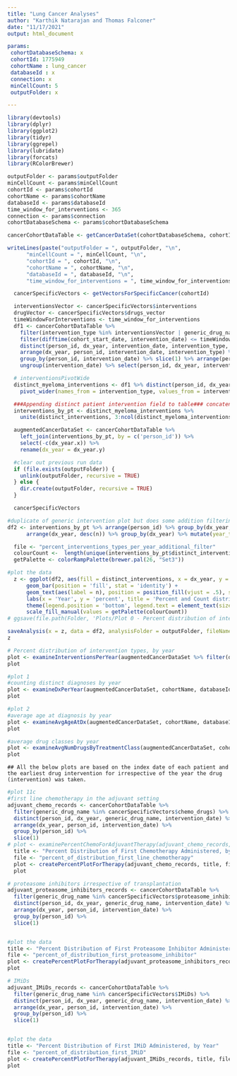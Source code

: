 ```yaml
---
title: "Lung Cancer Analyses"
author: "Karthik Natarajan and Thomas Falconer"
date: "11/17/2021"
output: html_document

params:
 cohortDatabaseSchema: x
 cohortId: 1775949
 cohortName : lung_cancer
 databaseId : x
 connection: x
 minCellCount: 5
 outputFolder: x

---
```


```r
library(devtools)
library(dplyr)
library(ggplot2)
library(tidyr)
library(ggrepel)
library(lubridate)
library(forcats)
library(RColorBrewer)
```

```r
outputFolder <- params$outputFolder
minCellCount <- params$minCellCount
cohortId <- params$cohortId
cohortName <- params$cohortName
databaseId <- params$databaseId
time_window_for_interventions <- 365
connection <- params$connection
cohortDatabaseSchema <- params$cohortDatabaseSchema

cancerCohortDataTable <- getCancerDataSet(cohortDatabaseSchema, cohortId, connection)

writeLines(paste("outputFolder = ", outputFolder, "\n",
      "minCellCount = ", minCellCount, "\n",
      "cohortId = ", cohortId, "\n",
      "cohortName = ", cohortName, "\n",
      "databaseId = ", databaseId, "\n",
      "time_window_for_interventions = ", time_window_for_interventions))
```

```r
  cancerSpecificVectors <- getVectorsForSpecificCancer(cohortId)

  interventionsVector <- cancerSpecificVectors$interventions
  drugVector <- cancerSpecificVectors$drugs_vector
  timeWindowForInterventions <- time_window_for_interventions
  df1 <- cancerCohortDataTable %>%
    filter(intervention_type %in% interventionsVector | generic_drug_name %in% drugVector) %>%
    filter(difftime(cohort_start_date, intervention_date) <= timeWindowForInterventions) %>%
    distinct(person_id, dx_year, intervention_date, intervention_type, age_group) %>%
    arrange(dx_year, person_id, intervention_date, intervention_type) %>%
    group_by(person_id, intervention_date) %>% slice(1) %>% arrange(person_id, intervention_date) %>%
    ungroup(intervention_date) %>% select(person_id, dx_year, intervention_type)

  # interventionsPivotWide
  distinct_myeloma_interventions <- df1 %>% distinct(person_id, dx_year, intervention_type) %>%
    pivot_wider(names_from = intervention_type, values_from = intervention_type)

  ###Appending distinct patient intervention field to table### concatenated_myeloma_interventions is the same as interventions_by_pt
  interventions_by_pt <- distinct_myeloma_interventions %>%
    unite(distinct_interventions, 3:ncol(distinct_myeloma_interventions), sep = ' + ', na.rm = TRUE)

  augmentedCancerDataSet <- cancerCohortDataTable %>%
    left_join(interventions_by_pt, by = c('person_id')) %>%
    select(-c(dx_year.x)) %>%
    rename(dx_year = dx_year.y)

  #clear out previous run data
  if (file.exists(outputFolder)) {
    unlink(outputFolder, recursive = TRUE)
  } else {
    dir.create(outputFolder, recursive = TRUE)
  }

  cancerSpecificVectors
```
```r
#duplicate of generic intervention plot but does some addition filtering (i.e., 2000 and multiple interventions in a day)
df2 <- interventions_by_pt %>% arrange(person_id) %>% group_by(dx_year, distinct_interventions) %>% tally() %>%
      arrange(dx_year, desc(n)) %>% group_by(dx_year) %>% mutate(year_total = sum(n), pct = round(n*100/year_total)) %>% filter(dx_year >= 2000)

  file <- "percent_interventions_types_per_year_additional_filter"
  colourCount <-  length(unique(interventions_by_pt$distinct_interventions))
  getPalette <- colorRampPalette(brewer.pal(26, "Set3"))

#plot the data
  z <- ggplot(df2, aes(fill = distinct_interventions, x = dx_year, y = pct)) +
      geom_bar(position = 'fill', stat = 'identity') +
      geom_text(aes(label = n), position = position_fill(vjust = .5), size = 2.5) +
      labs(x = 'Year', y = 'percent', title = 'Percent and Count distributions of interventions, by year') +
      theme(legend.position = 'bottom', legend.text = element_text(size = 3), legend.key.size = unit(.25, 'cm'), legend.title = element_text(size = 6)) +
      scale_fill_manual(values = getPalette(colourCount))
# ggsave(file.path(Folder, 'Plots/Plot 0 - Percent distribution of intervention types, by year.pdf'))

saveAnalysis(x = z, data = df2, analysisFolder = outputFolder, fileName = file, cohortName, databaseId, minCellCount, fieldName = "n")
z
```

```r
# Percent distribution of intervention types, by year
plot <- examineInterventionsPerYear(augmentedCancerDataSet %>% filter(dx_year >= 2000), cohortName, databaseId, outputFolder, minCellCount)
plot
```

```r
#plot 1
#counting distinct diagnoses by year
plot <- examineDxPerYear(augmentedCancerDataSet, cohortName, databaseId, outputFolder, minCellCount)
plot
```

```r
#plot 2
#average age at diagnosis by year
plot <- examineAvgAgeAtDx(augmentedCancerDataSet, cohortName, databaseId, outputFolder, minCellCount)
plot
```

```r
#average drug classes by year
plot <- examineAvgNumDrugsByTreatmentClass(augmentedCancerDataSet, cohortName, databaseId, outputFolder, minCellCount)
plot
```
```
## All the below plots are based on the index date of each patient and the earliest drug intervention for irrespective of the year the drug (intervention) was taken.
```

```r
#plot 11c
#first line chemotherapy in the adjuvant setting
adjuvant_chemo_records <- cancerCohortDataTable %>%
  filter(generic_drug_name %in% cancerSpecificVectors$chemo_drugs) %>%
  distinct(person_id, dx_year, generic_drug_name, intervention_date) %>%
  arrange(dx_year, person_id, intervention_date) %>%
  group_by(person_id) %>%
  slice(1)
# plot <- examinePercentChemoForAdjuvantTherapy(adjuvant_chemo_records, cohortName, databaseId, outputFolder, minCellCount)
  title <- "Percent Distribution of First Chemotherapy Administered, by Year"
  file <- "percent_of_distribution_first_line_chemotherapy"
  plot <- createPercentPlotForTherapy(adjuvant_chemo_records, title, file, cohortName, databaseId, minCellCount, outputFolder)
  plot

```

```r
# proteasome inhibitors irrespective of transplantation
adjuvant_proteasome_inhibitors_records <- cancerCohortDataTable %>%
  filter(generic_drug_name %in% cancerSpecificVectors$proteasome_inhibitors) %>%
  distinct(person_id, dx_year, generic_drug_name, intervention_date) %>%
  arrange(dx_year, person_id, intervention_date) %>%
  group_by(person_id) %>%
  slice(1)


#plot the data
title <- "Percent Distribution of First Proteasome Inhibitor Administered, by Year"
file <- "percent_of_distribution_first_proteasome_inhibitor"
plot <- createPercentPlotForTherapy(adjuvant_proteasome_inhibitors_records, title, file, cohortName, databaseId, minCellCount, outputFolder)
plot

```

```r
# IMiDs
adjuvant_IMiDs_records <- cancerCohortDataTable %>%
  filter(generic_drug_name %in% cancerSpecificVectors$IMiDs) %>%
  distinct(person_id, dx_year, generic_drug_name, intervention_date) %>%
  arrange(dx_year, person_id, intervention_date) %>%
  group_by(person_id) %>%
  slice(1)


#plot the data
title <- "Percent Distribution of First IMiD Administered, by Year"
file <- "percent_of_distribution_first_IMiD"
plot <- createPercentPlotForTherapy(adjuvant_IMiDs_records, title, file, cohortName, databaseId, minCellCount, outputFolder)
plot

```